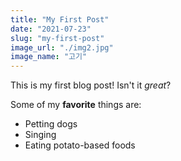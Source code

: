 ```yaml
---
title: "My First Post"
date: "2021-07-23"
slug: "my-first-post"
image_url: "./img2.jpg"
image_name: "고기"
---
```


This is my first blog post! Isn't it *great*?

Some of my **favorite** things are:

* Petting dogs
* Singing
* Eating potato-based foods